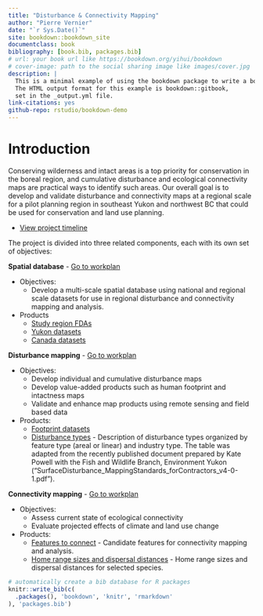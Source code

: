 ```yaml
--- 
title: "Disturbance & Connectivity Mapping"
author: "Pierre Vernier"
date: "`r Sys.Date()`"
site: bookdown::bookdown_site
documentclass: book
bibliography: [book.bib, packages.bib]
# url: your book url like https://bookdown.org/yihui/bookdown
# cover-image: path to the social sharing image like images/cover.jpg
description: |
  This is a minimal example of using the bookdown package to write a book.
  The HTML output format for this example is bookdown::gitbook,
  set in the _output.yml file.
link-citations: yes
github-repo: rstudio/bookdown-demo
---
```


# Introduction

Conserving wilderness and intact areas is a top priority for conservation in the boreal region, and cumulative disturbance and ecological connectivity maps are practical ways to identify such areas. Our overall goal is to develop and validate disturbance and connectivity maps at a regional scale for a pilot planning region in southeast Yukon and northwest BC that could be used for conservation and land use planning.

- [View project timeline](docs/workplan.csv)

The project is divided into three related components, each with its own set of objectives:

**Spatial database** - [Go to workplan](docs/01-database.md)

- Objectives:
    - Develop a multi-scale spatial database using national and regional scale datasets for use in regional disturbance and connectivity mapping and analysis.
- Products
    - [Study region FDAs](docs/database_region.csv)
    - [Yukon datasets](docs/database_yukon.csv)
    - [Canada datasets](docs/database_canada.csv)

**Disturbance mapping** - [Go to workplan](docs/02-disturbance.md)

- Objectives:
    - Develop individual and cumulative disturbance maps
    - Develop value-added products such as human footprint and intactness maps
    - Validate and enhance map products using remote sensing and field based data
- Products:
    - [Footprint datasets](docs/disturbance_footprint.csv)
    - [Disturbance types](docs/disturbance_types.csv) - Description of disturbance types organized by feature type (areal or linear) and industry type. The table was adapted from the recently published document prepared by Kate Powell with the Fish and Wildlife Branch, Environment Yukon ("SurfaceDisturbance_MappingStandards_forContractors_v4-0-1.pdf").

**Connectivity mapping** - [Go to workplan](docs/03-connectivity.md)

- Objectives:
    - Assess current state of ecological connectivity
    - Evaluate projected effects of climate and land use change
- Products:
    - [Features to connect](docs/connectivity_features.csv) - Candidate features for connectivity mapping and analysis.
    - [Home range sizes and dispersal distances](docs/connectivity_dispersal.csv) - Home range sizes and dispersal distances for selected species.


```r
# automatically create a bib database for R packages
knitr::write_bib(c(
  .packages(), 'bookdown', 'knitr', 'rmarkdown'
), 'packages.bib')
```
